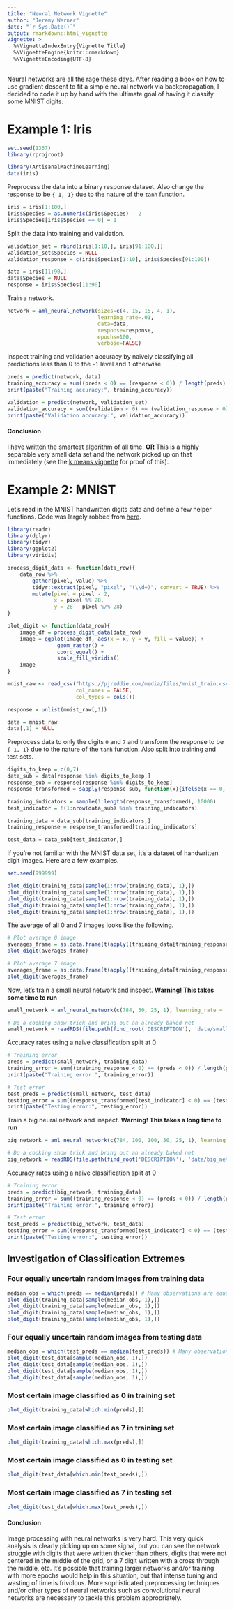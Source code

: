 ```yaml
---
title: "Neural Network Vignette"
author: "Jeremy Werner"
date: "`r Sys.Date()`"
output: rmarkdown::html_vignette
vignette: >
  %\VignetteIndexEntry{Vignette Title}
  %\VignetteEngine{knitr::rmarkdown}
  %\VignetteEncoding{UTF-8}
---
```


Neural networks are all the rage these days. After reading a book on how to use gradient descent to fit a simple neural network via backpropagation, I decided to code it up by hand with the ultimate goal of having it classify some MNIST digits.

# Example 1: Iris

```r
set.seed(1337)
library(rprojroot)
```

```r
library(ArtisanalMachineLearning)
data(iris)
```

Preprocess the data into a binary response dataset. Also change the response to be `{-1, 1}` due to the nature of the `tanh` function.

```r
iris = iris[1:100,]
iris$Species = as.numeric(iris$Species) - 2
iris$Species[iris$Species == 0] = 1
```

Split the data into training and vaildation.

```r
validation_set = rbind(iris[1:10,], iris[91:100,])
validation_set$Species = NULL
validation_response = c(iris$Species[1:10], iris$Species[91:100])

data = iris[11:90,]
data$Species = NULL
response = iris$Species[11:90]
```

Train a network.

```r
network = aml_neural_network(sizes=c(4, 15, 15, 4, 1),
                             learning_rate=.01, 
                             data=data, 
                             response=response, 
                             epochs=100, 
                             verbose=FALSE)
```

Inspect training and validation accuracy by naively classifying all predictions less than 0 to the `-1` level and `1` otherwise.

```r
preds = predict(network, data)
training_accuracy = sum((preds < 0) == (response < 0)) / length(preds)
print(paste("Training accuracy:", training_accuracy))

validation = predict(network, validation_set)
validation_accuracy = sum((validation < 0) == (validation_response < 0)) / length(validation)
print(paste("Validation accuracy:", validation_accuracy))
```

#### Conclusion

I have written the smartest algorithm of all time. **OR** This is a highly separable very small data set and the network picked up on that immediately (see the [k means vignette](http://jmwerner.github.io/ArtisanalMachineLearning/inst/doc/k-means.html) for proof of this). 


# Example 2: MNIST

Let's read in the MNIST handwritten digits data and define a few helper functions. Code was largely robbed from [here](https://www.r-bloggers.com/exploring-handwritten-digit-classification-a-tidy-analysis-of-the-mnist-dataset/).

```r
library(readr)
library(dplyr)
library(tidyr)
library(ggplot2)
library(viridis)

process_digit_data <- function(data_row){
    data_row %>%
        gather(pixel, value) %>%
        tidyr::extract(pixel, "pixel", "(\\d+)", convert = TRUE) %>%
        mutate(pixel = pixel - 2,
               x = pixel %% 28,
               y = 28 - pixel %/% 28)
}

plot_digit <- function(data_row){
    image_df = process_digit_data(data_row)
    image = ggplot(image_df, aes(x = x, y = y, fill = value)) + 
                geom_raster() + 
                coord_equal() +
                scale_fill_viridis()
    image
}

mnist_raw <- read_csv("https://pjreddie.com/media/files/mnist_train.csv", 
                      col_names = FALSE,
                      col_types = cols())

response = unlist(mnist_raw[,1])

data = mnist_raw
data[,1] = NULL
```

Preprocess data to only the digits `0` and `7` and transform the response to be `{-1, 1}` due to the nature of the `tanh` function. Also split into training and test sets.

```r
digits_to_keep = c(0,7)
data_sub = data[response %in% digits_to_keep,]
response_sub = response[response %in% digits_to_keep]
response_transformed = sapply(response_sub, function(x){ifelse(x == 0, -1, 1)})

training_indicators = sample(1:length(response_transformed), 10000)
test_indicator = !(1:nrow(data_sub) %in% training_indicators)

training_data = data_sub[training_indicators,]
training_response = response_transformed[training_indicators]

test_data = data_sub[test_indicator,]
```

If you're not familiar with the MNIST data set, it's a dataset of handwritten digit images. Here are a few examples.

```r
set.seed(999999)
```

```r
plot_digit(training_data[sample(1:nrow(training_data), 1),])
plot_digit(training_data[sample(1:nrow(training_data), 1),])
plot_digit(training_data[sample(1:nrow(training_data), 1),])
plot_digit(training_data[sample(1:nrow(training_data), 1),])
plot_digit(training_data[sample(1:nrow(training_data), 1),])
```

The average of all 0 and 7 images looks like the following.

```r
# Plot average 0 image
averages_frame = as.data.frame(t(apply((training_data[training_response == -1,]),MARGIN=2,FUN=mean)))
plot_digit(averages_frame)

# Plot average 7 image
averages_frame = as.data.frame(t(apply((training_data[training_response == 1,]),MARGIN=2,FUN=mean)))
plot_digit(averages_frame)
```

Now, let's train a small neural network and inspect. **Warning! This takes some time to run**

```r
small_network = aml_neural_network(c(784, 50, 25, 1), learning_rate = .01, data=training_data, response=training_response, epochs=10, verbose = FALSE)
```

```r
# Do a cooking show trick and bring out an already baked net
small_network = readRDS(file.path(find_root('DESCRIPTION'), 'data/small_net.rds'))
```

Accuracy rates using a naive classification split at 0

```r
# Training error
preds = predict(small_network, training_data)
training_error = sum((training_response < 0) == (preds < 0)) / length(preds)
print(paste("Training error:", training_error))

# Test error 
test_preds = predict(small_network, test_data)
testing_error = sum((response_transformed[test_indicator] < 0) == (test_preds < 0)) / length(test_preds)
print(paste("Testing error:", testing_error))
```



Train a big neural network and inspect. **Warning! This takes a long time to run**

```r
big_network = aml_neural_network(c(784, 100, 100, 50, 25, 1), learning_rate = .01, data=training_data, response=training_response, epochs=100, verbose = FALSE)
```

```r
# Do a cooking show trick and bring out an already baked net
big_network = readRDS(file.path(find_root('DESCRIPTION'), 'data/big_net.rds'))
```

Accuracy rates using a naive classification split at 0

```r
# Training error
preds = predict(big_network, training_data)
training_error = sum((training_response < 0) == (preds < 0)) / length(preds)
print(paste("Training error:", training_error))

# Test error 
test_preds = predict(big_network, test_data)
testing_error = sum((response_transformed[test_indicator] < 0) == (test_preds < 0)) / length(test_preds)
print(paste("Testing error:", testing_error))
```

## Investigation of Classification Extremes

### Four equally uncertain random images from training data

```r
median_obs = which(preds == median(preds)) # Many observations are equal to the median
plot_digit(training_data[sample(median_obs, 1),])
plot_digit(training_data[sample(median_obs, 1),])
plot_digit(training_data[sample(median_obs, 1),])
plot_digit(training_data[sample(median_obs, 1),])
```

### Four equally uncertain random images from testing data

```r
median_obs = which(test_preds == median(test_preds)) # Many observations are equal to the median
plot_digit(test_data[sample(median_obs, 1),])
plot_digit(test_data[sample(median_obs, 1),])
plot_digit(test_data[sample(median_obs, 1),])
plot_digit(test_data[sample(median_obs, 1),])
```


### Most certain image classified as 0 in training set

```r
plot_digit(training_data[which.min(preds),])
```

### Most certain image classified as 7 in training set

```r
plot_digit(training_data[which.max(preds),])
```


### Most certain image classified as 0 in testing set

```r
plot_digit(test_data[which.min(test_preds),])
```

### Most certain image classified as 7 in testing set

```r
plot_digit(test_data[which.max(test_preds),])
```


#### Conclusion

Image processing with neural networks is very hard. This very quick analysis is clearly picking up on some signal, but you can see the network struggle with digits that were written thicker than others, digits that were not centered in the middle of the grid, or a 7 digit written with a cross through the middle, etc. It's possible that training larger networks and/or training with more epochs would help in this situation, but that intense tuning and wasting of time is frivolous. More sophisticated preprocessing techniques and/or other types of neural networks such as convolutional neural networks are necessary to tackle this problem appropriately. 
